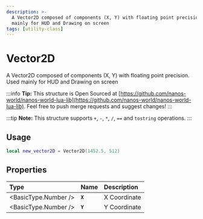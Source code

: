 ```yaml
---
description: >-
  A Vector2D composed of components (X, Y) with floating point precision. Used
  mainly for HUD and Drawing on screen
tags: [utility-class]
---
```


# Vector2D

A Vector2D composed of components (X, Y) with floating point precision. Used mainly for HUD and Drawing on screen


:::info
**Tip:** This structure is Open Sourced at [https://github.com/nanos-world/nanos-world-lua-lib](https://github.com/nanos-world/nanos-world-lua-lib). Feel free to push merge requests and suggest changes!
:::

:::tip
**Note:** This structure supports `+`, `-`, `*`, `/`, `==` and `tostring` operations.
:::

## Usage


```lua
local new_vector2D = Vector2D(1452.5, 512)
```

## Properties

| **Type** | **Name** | **Description** |
| :--- | :--- | :--- |
| <BasicType.Number /> | **`X`** | X Coordinate |
| <BasicType.Number /> | **`Y`** | Y Coordinate |

